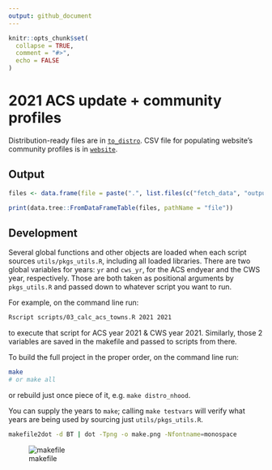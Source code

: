 ```yaml
---
output: github_document
---
```


<!-- README.md is generated from README.Rmd. Please edit that file -->

```r
knitr::opts_chunk$set(
  collapse = TRUE,
  comment = "#>",
  echo = FALSE
)
```

# 2021 ACS update + community profiles

Distribution-ready files are in [`to_distro`](to_distro). CSV file for populating website's community profiles is in [`website`](website).

## Output

```r
files <- data.frame(file = paste(".", list.files(c("fetch_data", "output_data", "to_distro", "website"), full.names = TRUE), sep = "/"))

print(data.tree::FromDataFrameTable(files, pathName = "file"))
```


## Development

Several global functions and other objects are loaded when each script sources `utils/pkgs_utils.R`, including all loaded libraries. There are two global variables for years: `yr` and `cws_yr`, for the ACS endyear and the CWS year, respectively. Those are both taken as positional arguments by `pkgs_utils.R` and passed down to whatever script you want to run. 

For example, on the command line run:

```bash
Rscript scripts/03_calc_acs_towns.R 2021 2021
```

to execute that script for ACS year 2021 & CWS year 2021. Similarly, those 2 variables are saved in the makefile and passed to scripts from there.

To build the full project in the proper order, on the command line run:

```bash
make
# or make all
```

or rebuild just once piece of it, e.g. `make distro_nhood`.

You can supply the years to `make`; calling `make testvars` will verify what years are being used by sourcing just `utils/pkgs_utils.R`.


```bash
makefile2dot -d BT | dot -Tpng -o make.png -Nfontname=monospace
```

![makefile](make.png)


